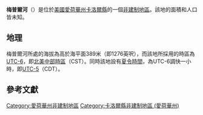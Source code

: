 {{noteTA
|G1=USState
|G2=地名
|G3=Unit
}}
{{Infobox settlement
|official_name            = 梅普爾河
|native_name = Maple River
|settlement_type          = [[非建制地區|非建制地區]]
|image_skyline            = 
|imagesize                = 
|image_map                = 
|mapsize                  = 
|pushpin_map              = USA Iowa
|pushpin_label            = 梅普爾河
|pushpin_label_position   = top
|pushpin_map_caption      = 梅普爾河在愛荷華州的位置
|subdivision_type         = [[世界政區索引|國家]]
|subdivision_type1        = [[美国州份|州份]]
|subdivision_type2        = [[愛荷華州行政区划|縣]]
|subdivision_name         = [[美国|美国]]
|subdivision_name1        = [[愛荷華州|愛荷華州]]
|subdivision_name2        = [[卡洛爾縣_(愛荷華州)|卡洛爾縣]]
|elevation_ft             = 1276
|elevation_m              = 389
|area_total_km2           = 
|area_total_sq_mi         = 
|area_land_km2            = 
|area_land_sq_mi          = 
|area_water_km2           = 
|area_water_sq_mi         = 
|population_as_of         = 2010
|population_footnotes     = 
|population_total         = 
|population_metro         = 
|population_density_km2   = auto
|population_density_sq_mi = auto
|timezone                 = [[北美中部时区|北美中部时区]]
|utc_offset               = -6
|coordinates              = {{coord|42|05|53|N|94|56|07|W|display=inline,title}}
| coor_pinpoint           = 
| coordinates_footnotes   = 
|timezone_DST             = CDT
|utc_offset_DST           = -5
|postal_code_type         = [[美國郵區編號|郵區編號]]
|postal_code              = 
|area_code                = {{link-en|电话区号712|Area code 712|712}}
|blank_name = [[地名信息系统|GNIS ID]]
|blank_info = 458786<ref name="GNIS">{{cite gnis|458786|Maple River}}</ref>
}}
'''梅普爾河'''（{{lang-en|Maple River}}）是位於[[美國|美國]][[愛荷華州|愛荷華州]][[卡洛爾縣_(愛荷華州)|卡洛爾縣]]的一個[[非建制地區|非建制地區]]。該地的面積和人口皆未知。

== 地理 ==
梅普爾河所處的海拔為高於海平面389米（即1276英呎），而該地所採用的時區為[[UTC-6|UTC-6]]，即[[北美中部時區|北美中部時區]]（CST）。同時該地設有[[夏令時間|夏令時間]]，為UTC-6調快一小時，即[[UTC-5|UTC-5]]（CDT）。

== 參考文獻 ==
{{reflist}}

{{卡洛爾縣 (愛荷華州)}}

{{DEFAULTSORT:Maple River}}
[[Category:愛荷華州非建制地區|Category:愛荷華州非建制地區]]
[[Category:卡洛爾縣非建制地區_(愛荷華州)|Category:卡洛爾縣非建制地區 (愛荷華州)]]

{{Iowa-geo-stub}}